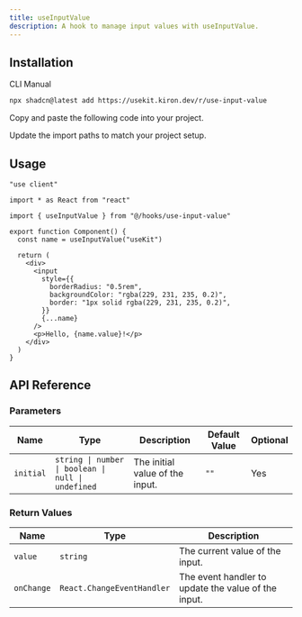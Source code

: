 ```yaml
---
title: useInputValue
description: A hook to manage input values with useInputValue.
---
```


<ComponentPreview name="use-input-value-demo" />

## Installation

<Tabs defaultValue="cli">

<TabsList>
  <TabsTrigger value="cli">CLI</TabsTrigger>
  <TabsTrigger value="manual">Manual</TabsTrigger>
</TabsList>

<TabsContent value="cli">

```bash
npx shadcn@latest add https://usekit.kiron.dev/r/use-input-value
```

</TabsContent>

<TabsContent value="manual">

<Steps>

<Step>Copy and paste the following code into your project.</Step>

<ComponentSource name="use-input-value" />

<Step>Update the import paths to match your project setup.</Step>

</Steps>

</TabsContent>

</Tabs>

## Usage

```tsx {5, 8}
"use client"

import * as React from "react"

import { useInputValue } from "@/hooks/use-input-value"

export function Component() {
  const name = useInputValue("useKit")

  return (
    <div>
      <input
        style={{
          borderRadius: "0.5rem",
          backgroundColor: "rgba(229, 231, 235, 0.2)",
          border: "1px solid rgba(229, 231, 235, 0.2)",
        }}
        {...name}
      />
      <p>Hello, {name.value}!</p>
    </div>
  )
}
```

## API Reference

### Parameters

| Name      | Type                                               | Description                     | Default Value | Optional |
| --------- | -------------------------------------------------- | ------------------------------- | ------------- | -------- |
| `initial` | `string \| number \| boolean \| null \| undefined` | The initial value of the input. | `""`          | Yes      |

### Return Values

| Name       | Type                       | Description                                         |
| ---------- | -------------------------- | --------------------------------------------------- |
| `value`    | `string`                   | The current value of the input.                     |
| `onChange` | `React.ChangeEventHandler` | The event handler to update the value of the input. |
